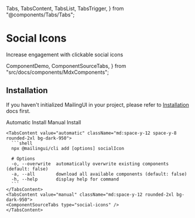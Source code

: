   Tabs,
  TabsContent,
  TabsList,
  TabsTrigger,
} from "@components/Tabs/Tabs";

# Social Icons

Increase engagement with clickable social icons

  ComponentDemo,
  ComponentSourceTabs,
} from "src/docs/components/MdxComponents";

<ComponentDemo type="social-icons" />

## Installation

If you haven't initialized MailingUI in your project, please refer to [Installation]("/docs/installation") docs first.

  <Tabs defaultValue="automatic">
    <div className="flex items-center justify-start w-full mb-8">
      <TabsList className="mt-8 rounded-2xl">
        <TabsTrigger value="automatic" className="px-7 py-2 rounded-[10px]">Automatic Install</TabsTrigger>
        <TabsTrigger value="manual" className="px-7 py-2 rounded-[10px]">Manual Install</TabsTrigger>
      </TabsList>
    </div>

    <TabsContent value="automatic" className="md:space-y-12 space-y-8 rounded-2xl bg-dark-950">
      ```shell
      npx @mailingui/cli add [options] socialIcon

      # Options
      -o, --overwrite  automatically overwrite existing components (default: false)
      -a, --all        download all available components (default: false)
      -h, --help       display help for command
      ```
    </TabsContent>
    <TabsContent value="manual" className="md:space-y-12 rounded-2xl bg-dark-950">
    <ComponentSourceTabs type="social-icons" />
    </TabsContent>

  </Tabs>
